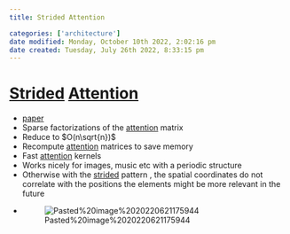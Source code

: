```yaml
---
title: Strided Attention

categories: ['architecture']
date modified: Monday, October 10th 2022, 2:02:16 pm
date created: Tuesday, July 26th 2022, 8:33:15 pm
---
```


# [Strided](Strided.qmd) [Attention](Attention.qmd)
- [paper](https://arxiv.org/abs/1904.10509v1)
- Sparse factorizations of the [attention](Attention.qmd) matrix
- Reduce to $O(n\sqrt{n})$
- Recompute [attention](Attention.qmd) matrices to save memory
- Fast [attention](Attention.qmd) kernels
- Works nicely for images, music etc with a periodic structure
- Otherwise with the [strided](Strided.qmd) pattern , the spatial coordinates do not correlate with the positions the elements might be more relevant in the future
- ![Pasted%20image%2020220621175944](images/Pasted%20image%2020220621175944.png)



